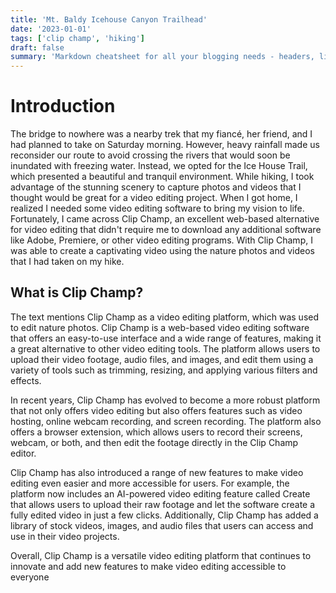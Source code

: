 ```yaml
---
title: 'Mt. Baldy Icehouse Canyon Trailhead'
date: '2023-01-01'
tags: ['clip champ', 'hiking']
draft: false
summary: 'Markdown cheatsheet for all your blogging needs - headers, lists, images, tables and more! An illustrated guide based on GitHub Flavored Markdown.'
---
```


# Introduction

The bridge to nowhere was a nearby trek that my fiancé, her friend, and I had planned to take on Saturday morning. However, heavy rainfall made us reconsider our route to avoid crossing the rivers that would soon be inundated with freezing water. Instead, we opted for the Ice House Trail, which presented a beautiful and tranquil environment. While hiking, I took advantage of the stunning scenery to capture photos and videos that I thought would be great for a video editing project. When I got home, I realized I needed some video editing software to bring my vision to life. Fortunately, I came across Clip Champ, an excellent web-based alternative for video editing that didn't require me to download any additional software like Adobe, Premiere, or other video editing programs. With Clip Champ, I was able to create a captivating video using the nature photos and videos that I had taken on my hike.

## What is Clip Champ?

The text mentions Clip Champ as a video editing platform, which was used to edit nature photos. Clip Champ is a web-based video editing software that offers an easy-to-use interface and a wide range of features, making it a great alternative to other video editing tools. The platform allows users to upload their video footage, audio files, and images, and edit them using a variety of tools such as trimming, resizing, and applying various filters and effects.

In recent years, Clip Champ has evolved to become a more robust platform that not only offers video editing but also offers features such as video hosting, online webcam recording, and screen recording. The platform also offers a browser extension, which allows users to record their screens, webcam, or both, and then edit the footage directly in the Clip Champ editor.

Clip Champ has also introduced a range of new features to make video editing even easier and more accessible for users. For example, the platform now includes an AI-powered video editing feature called Create that allows users to upload their raw footage and let the software create a fully edited video in just a few clicks. Additionally, Clip Champ has added a library of stock videos, images, and audio files that users can access and use in their video projects.

Overall, Clip Champ is a versatile video editing platform that continues to innovate and add new features to make video editing accessible to everyone
